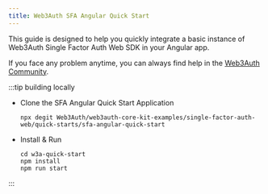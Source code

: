 ```yaml
---
title: Web3Auth SFA Angular Quick Start
---
```


This guide is designed to help you quickly integrate a basic instance of Web3Auth Single Factor Auth Web SDK in your Angular app.

If you face any problem anytime, you can always find help in the
[Web3Auth Community](https://web3auth.io/community/c/help-core-kit/core-kit-sfa-web/22).

:::tip building locally

- Clone the SFA Angular Quick Start Application

  ```shell npm2yarn
  npx degit Web3Auth/web3auth-core-kit-examples/single-factor-auth-web/quick-starts/sfa-angular-quick-start
  ```

- Install & Run

  ```shell npm2yarn
  cd w3a-quick-start
  npm install
  npm run start
  ```

:::
